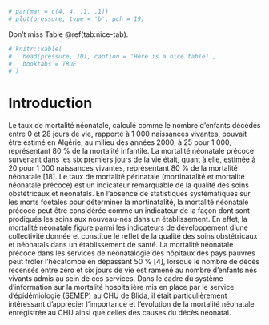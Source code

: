 <!-- # Cross-references {#cross} -->

<!-- Cross-references make it easier for your readers to find and link to elements in your book. -->

<!-- ## Chapters and sub-chapters -->

<!-- There are two steps to cross-reference any heading: -->

<!-- 1. Label the heading: `# Hello world {#nice-label}`.  -->
<!--     - Leave the label off if you like the automated heading generated based on your heading title: for example, `# Hello world` = `# Hello world {#hello-world}`. -->
<!--     - To label an un-numbered heading, use: `# Hello world {-#nice-label}` or `{# Hello world .unnumbered}`. -->

<!-- 1. Next, reference the labeled heading anywhere in the text using `\@ref(nice-label)`; for example, please see Chapter \@ref(cross).  -->
<!--     - If you prefer text as the link instead of a numbered reference use: [any text you want can go here](#cross). -->

<!-- ## Captioned figures and tables -->

<!-- Figures and tables *with captions* can also be cross-referenced from elsewhere in your book using `\@ref(fig:chunk-label)` and `\@ref(tab:chunk-label)`, respectively. -->

<!-- See Figure \@ref(fig:nice-fig). -->

```r
# par(mar = c(4, 4, .1, .1))
# plot(pressure, type = 'b', pch = 19)
```

Don't miss Table \@ref(tab:nice-tab).

```r
# knitr::kable(
#   head(pressure, 10), caption = 'Here is a nice table!',
#   booktabs = TRUE
# )
```



# Introduction
Le taux de mortalité néonatale, calculé comme le nombre
d’enfants décédés entre 0 et 28 jours de vie, rapporté à 1 000
naissances vivantes, pouvait être estimé en Algérie, au milieu
des années 2000, à 25 pour 1 000, représentant 80 % de la
mortalité infantile. La mortalité néonatale précoce survenant
dans les six premiers jours de la vie était, quant à elle, estimée
à 20 pour 1 000 naissances vivantes, représentant 80 % de la
mortalité néonatale [18].
Le taux de mortalité périnatale (mortinatalité et mortalité
néonatale précoce) est un indicateur remarquable de la
qualité des soins obstétricaux et néonatals. En l’absence de
statistiques systématiques sur les morts foetales pour
déterminer la mortinatalité, la mortalité néonatale précoce
peut être considérée comme un indicateur de la façon dont
sont prodigués les soins aux nouveau-nés dans un établissement.
En effet, la mortalité néonatale figure parmi les
indicateurs de développement d’une collectivité donnée
et constitue le reflet de la qualité des soins obstétricaux et
néonatals dans un établissement de santé.
La mortalité néonatale précoce dans les services de
néonatalogie des hôpitaux des pays pauvres peut frôler
l’hécatombe en dépassant 50 % [4], lorsque le nombre de
décès recensés entre zéro et six jours de vie est ramené au
nombre d’enfants nés vivants admis au sein de ces services.
Dans le cadre du système d’information sur la mortalité
hospitalière mis en place par le service d’épidémiologie
(SEMEP) au CHU de Blida, il était particulièrement
intéressant d’apprécier l’importance et l’évolution de la
mortalité néonatale enregistrée au CHU ainsi que celles des
causes du décès néonatal.











